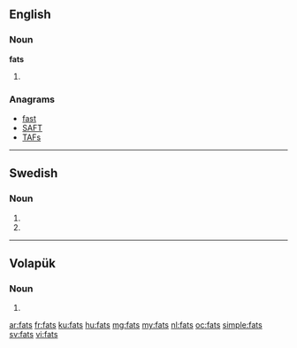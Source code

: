 ==English==

===Noun===
'''fats'''

# {{plural of|fat}}

===Anagrams===
* [[fast#English|fast]]
* [[SAFT#English|SAFT]]
* [[TAFs#English|TAFs]]

----

==Swedish==

===Noun===
{{head|sv|noun form}}

# {{sv-noun-form-indef-gen|fat}}
# {{sv-noun-form-indef-gen-pl|fat}}

----

==Volapük==

===Noun===
{{head|vo|noun form}}

# {{inflection of|fat||nom|p|lang=vo}}

[[ar:fats]]
[[fr:fats]]
[[ku:fats]]
[[hu:fats]]
[[mg:fats]]
[[my:fats]]
[[nl:fats]]
[[oc:fats]]
[[simple:fats]]
[[sv:fats]]
[[vi:fats]]